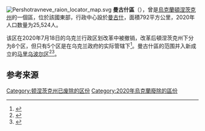 [[Image:Pershotravneve_raion_locator_map.svg|thumb]]
'''曼古什區'''（{{lang-uk|Мангушський район}}），曾是[[烏克蘭|烏克蘭]][[頓涅茨克州|頓涅茨克州]]的一個區，位於該國東部，行政中心設於[[曼古什_(頓涅茨克州)|曼古什]]，面積792平方公里，2020年人口数量为25,524人。

该区在2020年7月18日的乌克兰行政区划改革中被撤销，改革后頓涅茨克州下分为8个区，但只有5个区是在乌克兰政府的实际管辖下<ref>{{Cite news|title=Про утворення та ліквідацію районів. Постанова Верховної Ради України № 807-ІХ.|url=http://www.golos.com.ua/article/333466|access-date=2020-10-03|date=2020-07-18|website=Голос України|language=uk|archive-date=2021-07-09|archive-url=https://web.archive.org/web/20210709121303/http://www.golos.com.ua/article/333466}}</ref>。曼古什區的范围并入新成立的[[马里乌波尔区|马里乌波尔区]]<ref>{{cite web|url=https://zakon.rada.gov.ua/laws/show/807-IX#Text|title=Постанова Верховної Ради України. Про утворення та ліквідацію районів|access-date=2021-03-22|archive-date=2020-07-21|archive-url=https://web.archive.org/web/20200721124601/https://zakon.rada.gov.ua/go/807-20#Text}}</ref><ref>{{cite web|title=Нові райони: карти + склад|url=https://www.minregion.gov.ua/press/news/novi-rajony-karty-sklad/|publisher=Minregion.gov.ua|access-date=2021-03-22|archive-date=2022-02-25|archive-url=https://web.archive.org/web/20220225102502/https://www.minregion.gov.ua/press/news/novi-rajony-karty-sklad/}}</ref>。

==参考来源==
{{reflist}}

{{Coord|47|3|30|N|37|18|30|E|display=title}}
{{Donetsk-geo-stub}}

{{DEFAULTSORT:Мангушський район}}
[[Category:顿涅茨克州已废除的区份|Category:顿涅茨克州已废除的区份]]
[[Category:2020年烏克蘭廢除的區份|Category:2020年烏克蘭廢除的區份]]